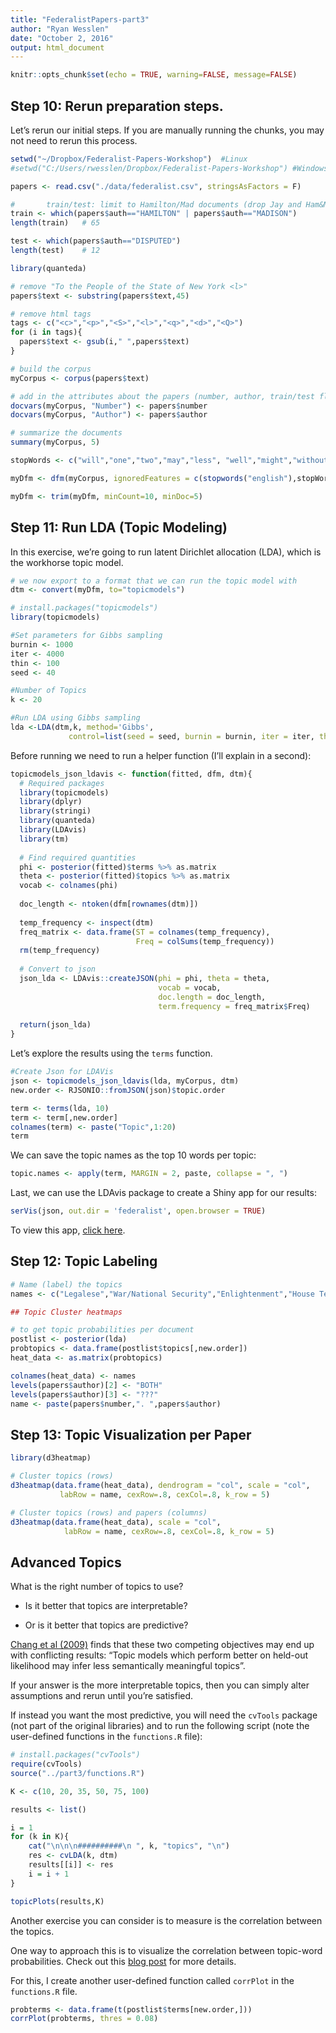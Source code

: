 ```yaml
---
title: "FederalistPapers-part3"
author: "Ryan Wesslen"
date: "October 2, 2016"
output: html_document
---
```


```r
knitr::opts_chunk$set(echo = TRUE, warning=FALSE, message=FALSE)
```

## Step 10: Rerun preparation steps.

Let's rerun our initial steps. If you are manually running the chunks, you may not need to rerun this process.

```r
setwd("~/Dropbox/Federalist-Papers-Workshop")  #Linux
#setwd("C:/Users/rwesslen/Dropbox/Federalist-Papers-Workshop") #Windows

papers <- read.csv("./data/federalist.csv", stringsAsFactors = F)

#		train/test: limit to Hamilton/Mad documents (drop Jay and Ham&Madison papers)
train <- which(papers$auth=="HAMILTON" | papers$auth=="MADISON")
length(train)	# 65

test <- which(papers$auth=="DISPUTED")
length(test)	# 12

library(quanteda)

# remove "To the People of the State of New York <l>"
papers$text <- substring(papers$text,45)

# remove html tags
tags <- c("<c>","<p>","<S>","<l>","<q>","<d>","<Q>")
for (i in tags){
  papers$text <- gsub(i," ",papers$text)
}

# build the corpus
myCorpus <- corpus(papers$text)

# add in the attributes about the papers (number, author, train/test flag)
docvars(myCorpus, "Number") <- papers$number
docvars(myCorpus, "Author") <- papers$author

# summarize the documents
summary(myCorpus, 5)

stopWords <- c("will","one","two","may","less", "well","might","without","small","single", "several","however","must","number","part","upon","consider","particular","place","true","shall","often","former","latter","want","can","everything","every","different","either","yet","made","now","publius","therefore","first","second","third","though","another","found","within","even","far","just","also","said","ever","three","four","still","little","federal","members","national","union","united","general","government","governments","power","powers","state","states","people","constitution","constitutions")

myDfm <- dfm(myCorpus, ignoredFeatures = c(stopwords("english"),stopWords), stem = F, ngrams = c(1,3))

myDfm <- trim(myDfm, minCount=10, minDoc=5)
```

## Step 11: Run LDA (Topic Modeling)

In this exercise, we're going to run latent Dirichlet allocation (LDA), which is the workhorse topic model.

```r
# we now export to a format that we can run the topic model with
dtm <- convert(myDfm, to="topicmodels")
```

```r
# install.packages("topicmodels")
library(topicmodels)

#Set parameters for Gibbs sampling
burnin <- 1000
iter <- 4000
thin <- 100
seed <- 40

#Number of Topics
k <- 20

#Run LDA using Gibbs sampling
lda <-LDA(dtm,k, method='Gibbs', 
             control=list(seed = seed, burnin = burnin, iter = iter, thin = thin))
```

Before running we need to run a helper function (I'll explain in a second):

```r
topicmodels_json_ldavis <- function(fitted, dfm, dtm){
  # Required packages
  library(topicmodels)
  library(dplyr)
  library(stringi)
  library(quanteda)
  library(LDAvis)
  library(tm)
  
  # Find required quantities
  phi <- posterior(fitted)$terms %>% as.matrix
  theta <- posterior(fitted)$topics %>% as.matrix
  vocab <- colnames(phi)
  
  doc_length <- ntoken(dfm[rownames(dtm)])
  
  temp_frequency <- inspect(dtm)
  freq_matrix <- data.frame(ST = colnames(temp_frequency),
                            Freq = colSums(temp_frequency))
  rm(temp_frequency)
  
  # Convert to json
  json_lda <- LDAvis::createJSON(phi = phi, theta = theta,
                                 vocab = vocab,
                                 doc.length = doc_length,
                                 term.frequency = freq_matrix$Freq)
  
  return(json_lda)
}
```

Let's explore the results using the `terms` function.

```r
#Create Json for LDAVis
json <- topicmodels_json_ldavis(lda, myCorpus, dtm)
new.order <- RJSONIO::fromJSON(json)$topic.order
```

```r
term <- terms(lda, 10)
term <- term[,new.order]
colnames(term) <- paste("Topic",1:20)
term
```

We can save the topic names as the top 10 words per topic:

```r
topic.names <- apply(term, MARGIN = 2, paste, collapse = ", ")
```

Last, we can use the LDAvis package to create a Shiny app for our results:

```r
serVis(json, out.dir = 'federalist', open.browser = TRUE)
```

To view this app, [click here](https://htmlpreview.github.io/?https://github.com/wesslen/Federalist-Papers-Workshop/blob/master/federalist/index.html).

## Step 12: Topic Labeling

```r
# Name (label) the topics
names <- c("Legalese","War/National Security","Enlightenment","House Term Period","Military & Army","Judicial Branch","Public Opinion","Republican Majority","Clauses","Known Issues","Senate","Conduct of Man","Revenue","Local Rights","Convention","Checks & Balances","Foreign Assets","History","Property Rights","States Rights")

## Topic Cluster heatmaps

# to get topic probabilities per document
postlist <- posterior(lda)
probtopics <- data.frame(postlist$topics[,new.order])
heat_data <- as.matrix(probtopics)

colnames(heat_data) <- names
levels(papers$author)[2] <- "BOTH"
levels(papers$author)[3] <- "???"
name <- paste(papers$number,". ",papers$author)
```

## Step 13: Topic Visualization per Paper

```r
library(d3heatmap)

# Cluster topics (rows)
d3heatmap(data.frame(heat_data), dendrogram = "col", scale = "col", 
           labRow = name, cexRow=.8, cexCol=.8, k_row = 5)

# Cluster topics (rows) and papers (columns)
d3heatmap(data.frame(heat_data), scale = "col", 
            labRow = name, cexRow=.8, cexCol=.8, k_row = 5)
```

## Advanced Topics

What is the right number of topics to use?

* Is it better that topics are interpretable?

* Or is it better that topics are predictive?

[Chang et al (2009)](https://www.cs.princeton.edu/~blei/papers/ChangBoyd-GraberWangGerrishBlei2009a.pdf) finds that these two competing objectives may end up with conflicting results: "Topic models which perform better on held-out likelihood may infer
less semantically meaningful topics".

If your answer is the more interpretable topics, then you can simply alter assumptions and rerun until you're satisfied. 

If instead you want the most predictive, you will need the `cvTools` package (not part of the original libraries) and to run the following script (note the user-defined functions in the `functions.R` file):

```r
# install.packages("cvTools")
require(cvTools)
source("../part3/functions.R")

K <- c(10, 20, 35, 50, 75, 100)

results <- list()

i = 1
for (k in K){
    cat("\n\n\n##########\n ", k, "topics", "\n")
    res <- cvLDA(k, dtm)
    results[[i]] <- res
    i = i + 1
}
```

```r
topicPlots(results,K)
```

Another exercise you can consider is to measure is the correlation between the topics.

One way to approach this is to visualize the correlation between topic-word probabilities. Check out this [blog post](https://wesslen.github.io/text%20mining/topic-networks/) for more details.

For this, I create another user-defined function called `corrPlot` in the `functions.R` file.

```r
probterms <- data.frame(t(postlist$terms[new.order,]))
corrPlot(probterms, thres = 0.08)
```